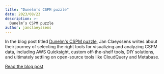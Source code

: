 ```yaml
---
title: "Dunelm’s CSPM puzzle"
date: 2023/08/23
description: >-
  Dunelm’s CSPM puzzle
author: janclaeyssens
---
```



<CaseStudyHeader/>

In the blog post titled [Dunelm's CSPM puzzle](https://engineering.dunelm.com/dunelms-cspm-puzzle-8d5dc6d71fdd), Jan Claeyssens writes about their 
journey of selecting the right tools for visualizing and analyzing CSPM data, including AWS Quicksight,
custom off-the-shelf tools, DIY solutions, and ultimately settling on open-source tools like CloudQuery and Metabase.

[Read the blog post](https://engineering.dunelm.com/dunelms-cspm-puzzle-8d5dc6d71fdd)